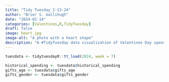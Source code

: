 ```yaml
---
title: "Tidy Tuesday 2-13-24"
author: "Brier S. Gallihugh"
date: "2024-02-14"
categories: [Valentines,R,TidyTuesday]
draft: false
image: heart.jpg
image-alt: "A photo with a heart shape"
description: "A #TidyTuesday data visualization of Valentines Day spending data for 2010-2022"
---
```


```r
tuesdata <- tidytuesdayR::tt_load(2024, week = 7)

historical_spending <- tuesdata$historical_spending
gifts_age <- tuesdata$gifts_age
gifts_gender <- tuesdata$gifts_gender
```



